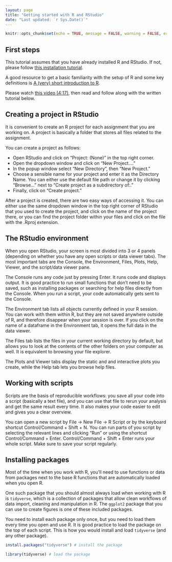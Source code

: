 ```yaml
---
layout: page
title: "Getting started with R and RStudio"
date: "Last updated: `r Sys.Date()`"
---
```


```r
knitr::opts_chunk$set(echo = TRUE, message = FALSE, warning = FALSE, error = FALSE)
```

## First steps

This tutorial assumes that you have already installed R and RStudio. If not, please follow [this installation tutorial](../r_install.qmd).

A good resource to get a basic familiarity with the setup of R and some key definitions is [A (very) short introduction to R](https://github.com/ClaudiaBrauer/A-very-short-introduction-to-R/blob/master/documents/A%20(very)%20short%20introduction%20to%20R.pdf).

Please watch [this video (4:17)](https://vimeo.com/1011759671/826f89f9aa), then read and follow along with the written tutorial below.

## Creating a project in RStudio

It is convenient to create an R project for each assignment that you are working on. A project is basically a folder that stores all files related to the assignment.

You can create a project as follows:

-   Open RStudio and click on "Project: (None)" in the top right corner.
-   Open the dropdown window and click on "New Project...."
-   In the popup window select "New Directory", then "New Project."
-   Choose a sensible name for your project and enter it as the Directory Name. You can either use the default file path or change it by clicking "Browse..." next to "Create project as a subdirectory of:."
-   Finally, click on "Create project."

After a project is created, there are two easy ways of accessing it. You can either use the same dropdown window in the top right corner of RStudio that you used to create the project, and click on the name of the project there, or you can find the project folder within your files and click on the file with the .Rproj extension.

## The RStudio environment

When you open RStudio, your screen is most divided into 3 or 4 panels (depending on whether you have any open scripts or data viewer tabs). The most important tabs are the Console, the Environment, Files, Plots, Help, Viewer, and the script/data viewer pane.

The Console runs any code just by pressing Enter. It runs code and displays output. It is good practice to run small functions that don't need to be saved, such as installing packages or searching for help files directly from the Console. When you run a script, your code automatically gets sent to the Console.

The Environment tab lists all objects currently defined in your R session. You can work with them within R, but they are not saved anywhere outside of R, and therefore disappear when your session is over. If you click on the name of a dataframe in the Environment tab, it opens the full data in the data viewer.

The Files tab lists the files in your current working directory by default, but allows you to look at the contents of the other folders on your computer as well. It is equivalent to browsing your file explorer.

The Plots and Viewer tabs display the static and and interactive plots you create, while the Help tab lets you browse help files.

## Working with scripts

Scripts are the basis of reproducible workflows: you save all your code into a script (basically a text file), and you can use that file to rerun your analysis and get the same result every time. It also makes your code easier to edit and gives you a clear overview.

You can open a new script by File -\> New File -\> R Script or by the keyboard shortcut Control/Command + Shift + N. You can run parts of you script by selecting the relevant lines and clicking "Run" or using the shortcut Control/Command + Enter. Control/Command + Shift + Enter runs your whole script. Make sure to save your script regularly.

## Installing packages

Most of the time when you work with R, you'll need to use functions or data from packages next to the base R functions that are automatically loaded when you open R.

One such package that you should almost always load when working with R is `tidyverse`, which is a collection of packages that allow clean workflows of data import, cleaning and manipulation in R. The `ggplot2` package that you can use to create figures is one of these included packages.

You need to install each package only once, but you need to load them every time you open and use R. It is good practice to load the package on the top of each script. This is how you would install and load `tidyverse` (and any other package).

```r
install.packages("tidyverse") # install the package
```

```r
library(tidyverse) # load the package
```
